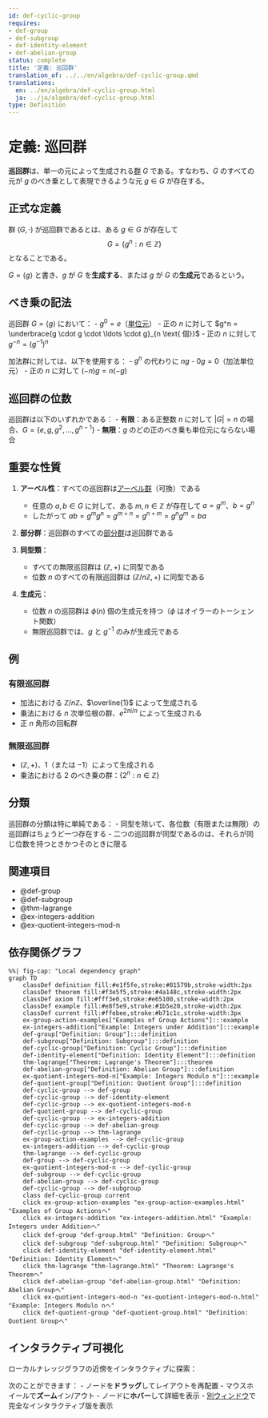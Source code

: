 ```yaml
---
id: def-cyclic-group
requires:
- def-group
- def-subgroup
- def-identity-element
- def-abelian-group
status: complete
title: '定義: 巡回群'
translation_of: ../../en/algebra/def-cyclic-group.qmd
translations:
  en: ../en/algebra/def-cyclic-group.html
  ja: ../ja/algebra/def-cyclic-group.html
type: Definition
---
```


# 定義: 巡回群 {#def-cyclic-group}

**巡回群**は、単一の元によって生成される[群](def-group.qmd) $G$ である。すなわち、$G$ のすべての元が $g$ のべき乗として表現できるような元 $g \in G$ が存在する。

## 正式な定義

群 $(G, \cdot)$ が巡回群であるとは、ある $g \in G$ が存在して
$$G = \{g^n : n \in \mathbb{Z}\}$$
となることである。

$G = \langle g \rangle$ と書き、$g$ が $G$ を**生成する**、または $g$ が $G$ の**生成元**であるという。

## べき乗の記法

巡回群 $G = \langle g \rangle$ において：
- $g^0 = e$（[単位元](def-identity-element.qmd)）
- 正の $n$ に対して $g^n = \underbrace{g \cdot g \cdot \ldots \cdot g}_{n \text{ 個}}$
- 正の $n$ に対して $g^{-n} = (g^{-1})^n$

加法群に対しては、以下を使用する：
- $g^n$ の代わりに $ng$
- $0g = 0$（加法単位元）
- 正の $n$ に対して $(-n)g = n(-g)$

## 巡回群の位数

巡回群は以下のいずれかである：
- **有限**：ある正整数 $n$ に対して $|G| = n$ の場合、$G = \{e, g, g^2, \ldots, g^{n-1}\}$
- **無限**：$g$ のどの正のべき乗も単位元にならない場合

## 重要な性質

1. **アーベル性**：すべての巡回群は[アーベル群](def-abelian-group.qmd)（可換）である
   - 任意の $a, b \in G$ に対して、ある $m, n \in \mathbb{Z}$ が存在して $a = g^m$、$b = g^n$
   - したがって $ab = g^m g^n = g^{m+n} = g^{n+m} = g^n g^m = ba$

2. **部分群**：巡回群のすべての[部分群](def-subgroup.qmd)は巡回群である

3. **同型類**：
   - すべての無限巡回群は $(\mathbb{Z}, +)$ に同型である
   - 位数 $n$ のすべての有限巡回群は $(\mathbb{Z}/n\mathbb{Z}, +)$ に同型である

4. **生成元**：
   - 位数 $n$ の巡回群は $\phi(n)$ 個の生成元を持つ（$\phi$ はオイラーのトーシェント関数）
   - 無限巡回群では、$g$ と $g^{-1}$ のみが生成元である

## 例

### 有限巡回群
- 加法における $\mathbb{Z}/n\mathbb{Z}$、$\overline{1}$ によって生成される
- 乗法における $n$ 次単位根の群、$e^{2\pi i/n}$ によって生成される
- 正 $n$ 角形の回転群

### 無限巡回群
- $(\mathbb{Z}, +)$、$1$（または $-1$）によって生成される
- 乗法における 2 のべき乗の群：$\{2^n : n \in \mathbb{Z}\}$

## 分類

巡回群の分類は特に単純である：
- 同型を除いて、各位数（有限または無限）の巡回群はちょうど一つ存在する
- 二つの巡回群が同型であるのは、それらが同じ位数を持つときかつそのときに限る

## 関連項目

- @def-group
- @def-subgroup
- @thm-lagrange
- @ex-integers-addition
- @ex-quotient-integers-mod-n

## 依存関係グラフ

```mermaid
%%| fig-cap: "Local dependency graph"
graph TD
    classDef definition fill:#e1f5fe,stroke:#01579b,stroke-width:2px
    classDef theorem fill:#f3e5f5,stroke:#4a148c,stroke-width:2px
    classDef axiom fill:#fff3e0,stroke:#e65100,stroke-width:2px
    classDef example fill:#e8f5e9,stroke:#1b5e20,stroke-width:2px
    classDef current fill:#ffebee,stroke:#b71c1c,stroke-width:3px
    ex-group-action-examples["Examples of Group Actions"]:::example
    ex-integers-addition["Example: Integers under Addition"]:::example
    def-group["Definition: Group"]:::definition
    def-subgroup["Definition: Subgroup"]:::definition
    def-cyclic-group["Definition: Cyclic Group"]:::definition
    def-identity-element["Definition: Identity Element"]:::definition
    thm-lagrange["Theorem: Lagrange's Theorem"]:::theorem
    def-abelian-group["Definition: Abelian Group"]:::definition
    ex-quotient-integers-mod-n["Example: Integers Modulo n"]:::example
    def-quotient-group["Definition: Quotient Group"]:::definition
    def-cyclic-group --> def-group
    def-cyclic-group --> def-identity-element
    def-cyclic-group --> ex-quotient-integers-mod-n
    def-quotient-group --> def-cyclic-group
    def-cyclic-group --> ex-integers-addition
    def-cyclic-group --> def-abelian-group
    def-cyclic-group --> thm-lagrange
    ex-group-action-examples --> def-cyclic-group
    ex-integers-addition --> def-cyclic-group
    thm-lagrange --> def-cyclic-group
    def-group --> def-cyclic-group
    ex-quotient-integers-mod-n --> def-cyclic-group
    def-subgroup --> def-cyclic-group
    def-abelian-group --> def-cyclic-group
    def-cyclic-group --> def-subgroup
    class def-cyclic-group current
    click ex-group-action-examples "ex-group-action-examples.html" "Examples of Group Actionsへ"
    click ex-integers-addition "ex-integers-addition.html" "Example: Integers under Additionへ"
    click def-group "def-group.html" "Definition: Groupへ"
    click def-subgroup "def-subgroup.html" "Definition: Subgroupへ"
    click def-identity-element "def-identity-element.html" "Definition: Identity Elementへ"
    click thm-lagrange "thm-lagrange.html" "Theorem: Lagrange's Theoremへ"
    click def-abelian-group "def-abelian-group.html" "Definition: Abelian Groupへ"
    click ex-quotient-integers-mod-n "ex-quotient-integers-mod-n.html" "Example: Integers Modulo nへ"
    click def-quotient-group "def-quotient-group.html" "Definition: Quotient Groupへ"
```

## インタラクティブ可視化

ローカルナレッジグラフの近傍をインタラクティブに探索：

::: {.graph-viz data-id="def-cyclic-group" data-width="700" data-height="500"}
:::

次のことができます：
- ノードを**ドラッグ**してレイアウトを再配置
- マウスホイールで**ズーム**イン/アウト
- ノードに**ホバー**して詳細を表示
- [別ウィンドウ](../../output/interactive/def-cyclic-group.html){target="_blank"}で完全なインタラクティブ版を表示
